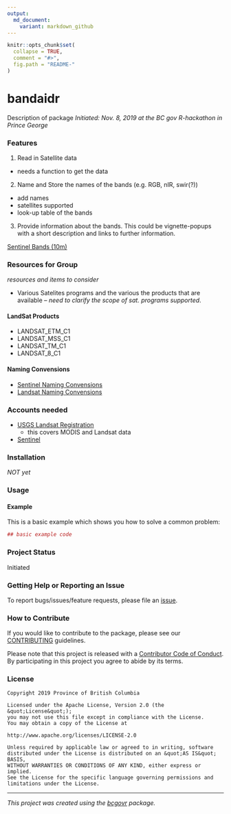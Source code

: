 ```yaml
---
output:
  md_document:
    variant: markdown_github
---
```


```r
knitr::opts_chunk$set(
  collapse = TRUE,
  comment = "#>",
  fig.path = "README-"
)
```

<!-- Add a project state badge
See https://github.com/BCDevExchange/Our-Project-Docs/blob/master/discussion/projectstates.md
If you have bcgovr installed and you use RStudio, click the 'Insert BCDevex Badge' Addin. -->

# bandaidr

Description of package
_Initiated: Nov. 8, 2019 at the BC gov R-hackathon in Prince George_

### Features

1. Read in Satellite data
  - needs a function to get the data
2. Name and Store the names of the bands (e.g. RGB, nIR, swir(?))
  - add names
  - satellites supported
  - look-up table of the bands
3. Provide information about the bands.  This could be vignette-popups with a short description and links to further information.

[Sentinel Bands (10m) ](https://sentinel.esa.int/image/image_gallery?uuid=c5fa6c3e-2978-4fb8-ac95-3be9c5171be2&groupId=247904&t=1345630320883)

### Resources for Group
_resources and items to consider_

- Various Satelites programs and the various the products that are available -- _need to clarify the scope of sat. programs supported_. 

#### LandSat Products


- LANDSAT_ETM_C1 
- LANDSAT_MSS_C1
- LANDSAT_TM_C1
- LANDSAT_8_C1


#### Naming Convensions

- [Sentinel Naming Convensions](https://sentinel.esa.int/web/sentinel/user-guides/sentinel-2-msi/naming-convention)
- [Landsat Naming Convensions](https://www.usgs.gov/faqs/what-naming-convention-landsat-collections-level-1-scenes?qt-news_science_products=0#qt-news_science_products)




### Accounts needed
- [USGS Landsat Registration](https://ers.cr.usgs.gov/register/)
  - this covers MODIS and Landsat data
- [Sentinel](https://scihub.copernicus.eu/dhus/)






### Installation
_NOT yet_


### Usage

#### Example

This is a basic example which shows you how to solve a common problem:

```r
## basic example code
```

### Project Status

Initiated


### Getting Help or Reporting an Issue

To report bugs/issues/feature requests, please file an [issue](https://github.com/bcgov/bandaidr/issues/).

### How to Contribute

If you would like to contribute to the package, please see our
[CONTRIBUTING](CONTRIBUTING.md) guidelines.

Please note that this project is released with a [Contributor Code of Conduct](CODE_OF_CONDUCT.md). By participating in this project you agree to abide by its terms.

### License

```
Copyright 2019 Province of British Columbia

Licensed under the Apache License, Version 2.0 (the &quot;License&quot;);
you may not use this file except in compliance with the License.
You may obtain a copy of the License at

http://www.apache.org/licenses/LICENSE-2.0

Unless required by applicable law or agreed to in writing, software distributed under the License is distributed on an &quot;AS IS&quot; BASIS,
WITHOUT WARRANTIES OR CONDITIONS OF ANY KIND, either express or implied.
See the License for the specific language governing permissions and limitations under the License.
```

---
*This project was created using the [bcgovr](https://github.com/bcgov/bcgovr) package.*
